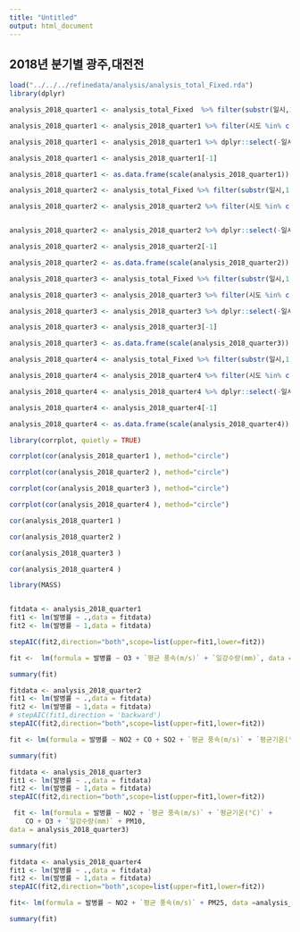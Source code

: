 ```yaml
---
title: "Untitled"
output: html_document
---
```


##  2018년 분기별 광주,대전전

```r

load("../../../refinedata/analysis/analysis_total_Fixed.rda")
library(dplyr)


```

```r

analysis_2018_quarter1 <- analysis_total_Fixed  %>% filter(substr(일시,1,7)=='2017-12'|substr(일시,1,7)=='2018-01'|substr(일시,1,7)=='2018-02')

analysis_2018_quarter1 <- analysis_2018_quarter1 %>% filter(시도 %in% c("광주","대전")) 

analysis_2018_quarter1 <- analysis_2018_quarter1 %>% dplyr::select(-일시,-시도,-년도,-인구수,-`최다풍향(16방위)`,-발생건수, -`일 최심신적설(cm)`,-`강수 계속시간(hr)`,-`최고기온(°C)`,-`최저기온(°C)`)

analysis_2018_quarter1 <- analysis_2018_quarter1[-1]

analysis_2018_quarter1 <- as.data.frame(scale(analysis_2018_quarter1))


```


```r

analysis_2018_quarter2 <- analysis_total_Fixed %>% filter(substr(일시,1,7)=='2018-03'|substr(일시,1,7)=='2018-04'|substr(일시,1,7)=='2018-05')

analysis_2018_quarter2 <- analysis_2018_quarter2 %>% filter(시도 %in% c("광주","대전")) 


analysis_2018_quarter2 <- analysis_2018_quarter2 %>% dplyr::select(-일시,-시도,-년도,-인구수,-`최다풍향(16방위)`,-발생건수, -`일 최심신적설(cm)`,-`강수 계속시간(hr)`,-`최고기온(°C)`,-`최저기온(°C)`)

analysis_2018_quarter2 <- analysis_2018_quarter2[-1]

analysis_2018_quarter2 <- as.data.frame(scale(analysis_2018_quarter2))

```


```r

analysis_2018_quarter3 <- analysis_total_Fixed %>% filter(substr(일시,1,7)=='2018-06'|substr(일시,1,7)=='2018-07'|substr(일시,1,7)=='2018-08')

analysis_2018_quarter3 <- analysis_2018_quarter3 %>% filter(시도 %in% c("광주","대전"))

analysis_2018_quarter3 <- analysis_2018_quarter3 %>% dplyr::select(-일시,-시도,-년도,-인구수,-`최다풍향(16방위)`,-발생건수, -`일 최심신적설(cm)`,-`강수 계속시간(hr)`,-`최고기온(°C)`,-`최저기온(°C)`)

analysis_2018_quarter3 <- analysis_2018_quarter3[-1]

analysis_2018_quarter3 <- as.data.frame(scale(analysis_2018_quarter3))

```


```r

analysis_2018_quarter4 <- analysis_total_Fixed %>% filter(substr(일시,1,7)=='2018-09'|substr(일시,1,7)=='2018-10'|substr(일시,1,7)=='2018-11')

analysis_2018_quarter4 <- analysis_2018_quarter4 %>% filter(시도 %in% c("광주","대전")) 

analysis_2018_quarter4 <- analysis_2018_quarter4 %>% dplyr::select(-일시,-시도,-년도,-인구수,-`최다풍향(16방위)`,-발생건수, -`일 최심신적설(cm)`,-`강수 계속시간(hr)`,-`최고기온(°C)`,-`최저기온(°C)`)

analysis_2018_quarter4 <- analysis_2018_quarter4[-1]

analysis_2018_quarter4 <- as.data.frame(scale(analysis_2018_quarter4))

```



```r

library(corrplot, quietly = TRUE)

corrplot(cor(analysis_2018_quarter1 ), method="circle")

```


```r
corrplot(cor(analysis_2018_quarter2 ), method="circle")

```


```r
corrplot(cor(analysis_2018_quarter3 ), method="circle")

```


```r
corrplot(cor(analysis_2018_quarter4 ), method="circle")

```

```r
cor(analysis_2018_quarter1 )

```


```r
cor(analysis_2018_quarter2 )

```

```r
cor(analysis_2018_quarter3 )

```

```r
cor(analysis_2018_quarter4 )

```


```r

library(MASS)


fitdata <- analysis_2018_quarter1
fit1 <- lm(발병률 ~ .,data = fitdata)
fit2 <- lm(발병률 ~ 1,data = fitdata)

stepAIC(fit2,direction="both",scope=list(upper=fit1,lower=fit2))

```

```r
fit <-  lm(formula = 발병률 ~ O3 + `평균 풍속(m/s)` + `일강수량(mm)`, data = analysis_2018_quarter1)

summary(fit)

```



```r
fitdata <- analysis_2018_quarter2
fit1 <- lm(발병률 ~ .,data = fitdata)
fit2 <- lm(발병률 ~ 1,data = fitdata)
# stepAIC(fit1,direction = 'backward')
stepAIC(fit2,direction="both",scope=list(upper=fit1,lower=fit2))

```

```r
fit <- lm(formula = 발병률 ~ NO2 + CO + SO2 + `평균 풍속(m/s)` + `평균기온(°C)`, data = analysis_2018_quarter2)

summary(fit)

```


```r
fitdata <- analysis_2018_quarter3
fit1 <- lm(발병률 ~ .,data = fitdata)
fit2 <- lm(발병률 ~ 1,data = fitdata)
stepAIC(fit2,direction="both",scope=list(upper=fit1,lower=fit2))

```

```r
 fit <- lm(formula = 발병률 ~ NO2 + `평균 풍속(m/s)` + `평균기온(°C)` + 
    CO + O3 + `일강수량(mm)` + PM10, 
data = analysis_2018_quarter3)

summary(fit)

```


```r
fitdata <- analysis_2018_quarter4
fit1 <- lm(발병률 ~ .,data = fitdata)
fit2 <- lm(발병률 ~ 1,data = fitdata)
stepAIC(fit2,direction="both",scope=list(upper=fit1,lower=fit2))

```

```r
fit<- lm(formula = 발병률 ~ NO2 + `평균 풍속(m/s)` + PM25, data =analysis_2018_quarter4)

summary(fit)

```